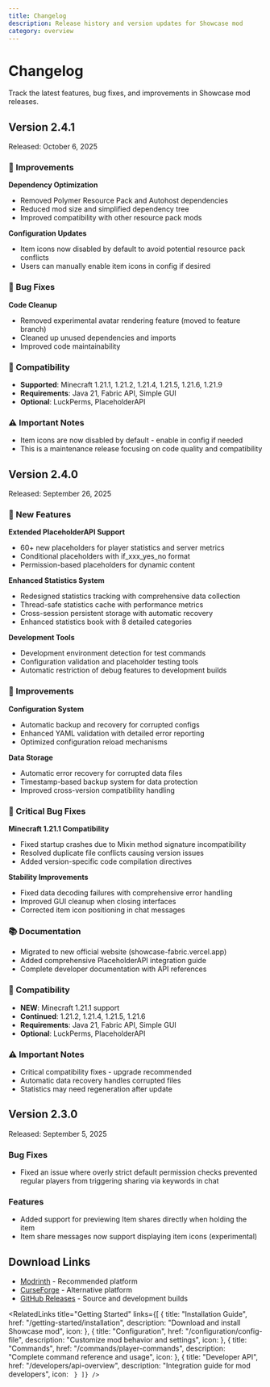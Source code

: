 ```yaml
---
title: Changelog
description: Release history and version updates for Showcase mod
category: overview
---
```


# Changelog

Track the latest features, bug fixes, and improvements in Showcase mod releases.

## Version 2.4.1

<MinecraftVersion auto />

Released: October 6, 2025

### 🔧 Improvements

**Dependency Optimization**
- Removed Polymer Resource Pack and Autohost dependencies
- Reduced mod size and simplified dependency tree
- Improved compatibility with other resource pack mods

**Configuration Updates**
- Item icons now disabled by default to avoid potential resource pack conflicts
- Users can manually enable item icons in config if desired

### 🐛 Bug Fixes

**Code Cleanup**
- Removed experimental avatar rendering feature (moved to feature branch)
- Cleaned up unused dependencies and imports
- Improved code maintainability

### 🔗 Compatibility

- **Supported**: Minecraft 1.21.1, 1.21.2, 1.21.4, 1.21.5, 1.21.6, 1.21.9
- **Requirements**: Java 21, Fabric API, Simple GUI
- **Optional**: LuckPerms, PlaceholderAPI

### ⚠️ Important Notes

- Item icons are now disabled by default - enable in config if needed
- This is a maintenance release focusing on code quality and compatibility

## Version 2.4.0

<MinecraftVersion auto />

Released: September 26, 2025

### 🚀 New Features

**Extended PlaceholderAPI Support**
- 60+ new placeholders for player statistics and server metrics
- Conditional placeholders with if_xxx_yes_no format
- Permission-based placeholders for dynamic content

**Enhanced Statistics System**
- Redesigned statistics tracking with comprehensive data collection
- Thread-safe statistics cache with performance metrics
- Cross-session persistent storage with automatic recovery
- Enhanced statistics book with 8 detailed categories

**Development Tools**
- Development environment detection for test commands
- Configuration validation and placeholder testing tools
- Automatic restriction of debug features to development builds

### 🔧 Improvements

**Configuration System**
- Automatic backup and recovery for corrupted configs
- Enhanced YAML validation with detailed error reporting
- Optimized configuration reload mechanisms

**Data Storage**
- Automatic error recovery for corrupted data files
- Timestamp-based backup system for data protection
- Improved cross-version compatibility handling

### 🐛 Critical Bug Fixes

**Minecraft 1.21.1 Compatibility**
- Fixed startup crashes due to Mixin method signature incompatibility
- Resolved duplicate file conflicts causing version issues
- Added version-specific code compilation directives

**Stability Improvements**
- Fixed data decoding failures with comprehensive error handling
- Improved GUI cleanup when closing interfaces
- Corrected item icon positioning in chat messages

### 📚 Documentation

- Migrated to new official website (showcase-fabric.vercel.app)
- Added comprehensive PlaceholderAPI integration guide
- Complete developer documentation with API references

### 🔗 Compatibility

- **NEW**: Minecraft 1.21.1 support
- **Continued**: 1.21.2, 1.21.4, 1.21.5, 1.21.6
- **Requirements**: Java 21, Fabric API, Simple GUI
- **Optional**: LuckPerms, PlaceholderAPI

### ⚠️ Important Notes

- Critical compatibility fixes - upgrade recommended
- Automatic data recovery handles corrupted files
- Statistics may need regeneration after update

## Version 2.3.0

Released: September 5, 2025

### Bug Fixes

- Fixed an issue where overly strict default permission checks prevented regular players from triggering sharing via keywords in chat

### Features

- Added support for previewing Item shares directly when holding the item
- Item share messages now support displaying item icons (experimental)

## Download Links

- [Modrinth](https://modrinth.com/mod/showcase) - Recommended platform
- [CurseForge](https://www.curseforge.com/minecraft/mc-mods/showcasemod) - Alternative platform
- [GitHub Releases](https://github.com/jiazengp/showcase-fabric/releases) - Source and development builds

<RelatedLinks
  title="Getting Started"
  links={[
    {
      title: "Installation Guide",
      href: "/getting-started/installation",
      description: "Download and install Showcase mod",
      icon: <BookOpen />
    },
    {
      title: "Configuration",
      href: "/configuration/config-file",
      description: "Customize mod behavior and settings",
      icon: <Settings />
    },
    {
      title: "Commands",
      href: "/commands/player-commands",
      description: "Complete command reference and usage",
      icon: <Command />
    },
    {
      title: "Developer API",
      href: "/developers/api-overview",
      description: "Integration guide for mod developers",
      icon: <Code />
    }
  ]}
/>